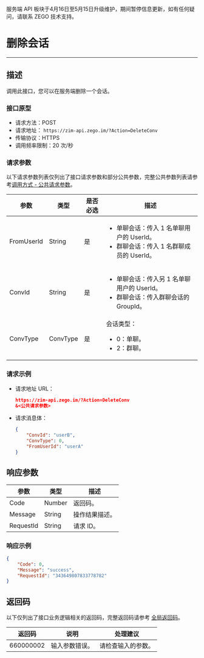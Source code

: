 <Warning title="警告">服务端 API 板块于4月16日至5月15日升级维护，期间暂停信息更新，如有任何疑问，请联系 ZEGO 技术支持。</Warning>

# 删除会话

---

## 描述

调用此接口，您可以在服务端删除一个会话。

### 接口原型
- 请求方法：POST
- 请求地址： `https://zim-api.zego.im/?Action=DeleteConv`
- 传输协议：HTTPS
- 调用频率限制：20 次/秒

### 请求参数

以下请求参数列表仅列出了接口请求参数和部分公共参数，完整公共参数列表请参考[调用方式 - 公共请求参数](./../Accessing%20Server%20APIs.mdx#公共请求参数)。

| 参数 | 类型 | 是否必选 | 描述 |
|------|------|----------|------|
| FromUserId | String | 是 | <ul><li>单聊会话：传入 1 名单聊用户的 UserId。</li><li>群聊会话：传入 1 名群聊成员的 UserId。</li></ul> |
| ConvId | String | 是 | <ul><li>单聊会话：传入另 1 名单聊用户的 UserId。</li><li>群聊会话：传入群聊会话的 GroupId。</li></ul> |
| ConvType | ConvType | 是 | 会话类型：<ul><li>0：单聊。</li><li>2：群聊。</li></ul> |

### 请求示例

- 请求地址 URL：

  ```json
  https://zim-api.zego.im/?Action=DeleteConv
  &<公共请求参数>
  ```

- 请求消息体：
  ```json
  {
      "ConvId": "userB",
      "ConvType": 0,
      "FromUserId": "userA"   
  }
  ```
  
## 响应参数
| 参数 | 类型 | 描述 |
|------|------|------|
| Code | Number | 返回码。 |
| Message | String | 操作结果描述。 |
| RequestId | String | 请求 ID。 |

### 响应示例

```json
{
    "Code": 0,
    "Message": "success",
    "RequestId": "343649807833778782"
}
```


## 返回码

以下仅列出了接口业务逻辑相关的返回码，完整返回码请参考 [全局返回码](../Return%20codes.mdx)。

| 返回码 | 说明 | 处理建议 |
|--------|------|----------|
| 660000002 | 输入参数错误。 | 请检查输入的参数。 |
